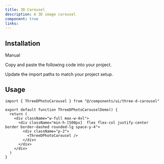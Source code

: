 ```yaml
---
title: 3D Carousel
description: A 3D image carousel
component: true
links:
---
```


<ComponentPreview
  name="three-d-carousel-demo"
  className="[&_.preview>[data-orientation=vertical]]:sm:max-w-[70%]"
  description="All variations"
/>

## Installation

<Tabs defaultValue="manual">

<TabsList>
  <TabsTrigger value="manual">Manual</TabsTrigger>
</TabsList>

<TabsContent value="manual">

<Steps>

<Step>Copy and paste the following code into your project.</Step>

<ComponentSource name="three-d-carousel" />

<Step>Update the import paths to match your project setup.</Step>

</Steps>

</TabsContent>

</Tabs>

## Usage

```tsx
import { ThreeDPhotoCarousel } from "@/components/ui/three-d-carousel"
```

```tsx
export default function ThreeDPhotoCarouselDemo() {
  return (
    <div className="w-full max-w-4xl">
      <div className="min-h-[500px]  flex flex-col justify-center border border-dashed rounded-lg space-y-4">
        <div className="p-2">
          <ThreeDPhotoCarousel />
        </div>
      </div>
    </div>
  )
}
```
